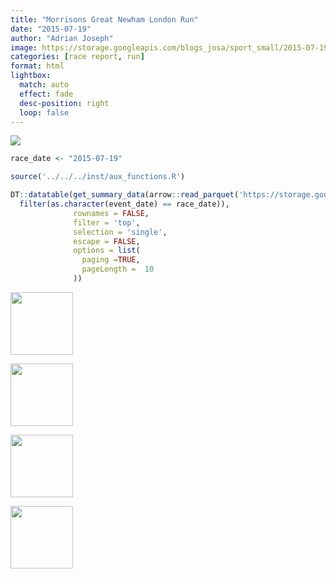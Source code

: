 ```yaml
---
title: "Morrisons Great Newham London Run"
date: "2015-07-19"
author: "Adrian Joseph"
image: https://storage.googleapis.com/blogs_josa/sport_small/2015-07-19_MORRISONS_GREAT_NEWHAM_LONDON_RUN/img/00.png
categories: [race report, run]
format: html
lightbox:
  match: auto
  effect: fade
  desc-position: right
  loop: false
---
```

![](https://storage.googleapis.com/blogs_josa/sport_small/2015-07-19_MORRISONS_GREAT_NEWHAM_LONDON_RUN/img/00.png)


```r
race_date <- "2015-07-19"

source('../../../inst/aux_functions.R')

DT::datatable(get_summary_data(arrow::read_parquet('https://storage.googleapis.com/blogs_josa/sport/parquets/main_dataset.parquet') |>
  filter(as.character(event_date) == race_date)),
              rownames = FALSE,
              filter = 'top',
              selection = 'single',
              escape = FALSE,
              options = list(
                paging =TRUE,
                pageLength =  10
              ))
```



::: {layout-ncol=4}
![](https://storage.googleapis.com/blogs_josa/sport_small/2015-07-19_MORRISONS_GREAT_NEWHAM_LONDON_RUN/img/00.png){ width="100" group="hi" }

![](https://storage.googleapis.com/blogs_josa/sport_small/2015-07-19_MORRISONS_GREAT_NEWHAM_LONDON_RUN/img/01.png){ width="100" group="hi" }

![](https://storage.googleapis.com/blogs_josa/sport_small/2015-07-19_MORRISONS_GREAT_NEWHAM_LONDON_RUN/img/02.png){ width="100" group="hi" }

![](https://storage.googleapis.com/blogs_josa/sport_small/2015-07-19_MORRISONS_GREAT_NEWHAM_LONDON_RUN/img/06.jpg){ width="100" group="hi" }


:::
